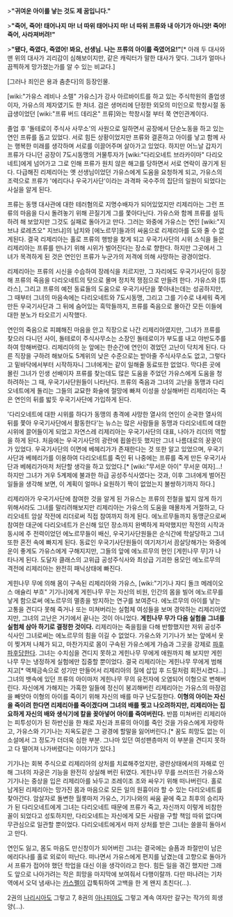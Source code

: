 >'''"귀여운 아이를 낳는 것도 제 꿈입니다."'''

>'''"죽어, 죽어! 태어나지 마! 너 따위 태어나지 마! 너 따위 프류와 내 아기가 아니얏! 죽어! 죽어, 사라져버려!"'''

>'''"됐다, 죽였다, 죽였어! 봐요, 선생님. 나는 프류의 아이를 죽였어요!"'''[* 아래 두 대사와 맨 위의 대사가 괴리감이 심해보이지만, 같은 캐릭터가 말한 대사가 맞다. 그녀가 얼마나 끔찍하게 망가졌는가를 알 수 있는 비교다.]

[그러나 죄인은 용과 춤춘다]의 등장인물. 

[wiki:"가유스 레비나 소렐" 가유스]가 강사 아르바이트를 하고 있는 주식학원의 졸업생이자, 가유스의 제자였기도 한 처녀. 검은 생머리에 단정한 외모의 미인으로 학창시절 동급생이었던 [wiki:"프류 버드 데리온" 프류]와는 학창시절 부터 쭉 연인관계이다.

졸업 후 '돌테로이 주식사 사무소'의 사원으로 일하면서 공장에서 단순노동을 하고 있는 연인 프류를 돕고 있었다. 서로 힘든 상황이었지만 프류와 결혼하고 아이를 낳고 함께 사는 행복한 미래를 생각하며 서로를 이끌어주며 살아가고 있었다. 하지만 어느날 갑자기 프류가 다니던 공장이 7도시동맹의 거물투자가 [wiki:"다리오네트 브라카이마" 다리오네트]에게 넘어가고 그로 인해 프류가 원치 않은 해고를 당하면서 서로 연락이 끊기게 된다. 다급해진 리제리아는 옛 선생님이었던 가유스에게 도움을 요청하게 되고, 가유스의 조력으로 프류가 '에리다나 우국기사단'이라는 과격파 국수주의 집단의 일원이 되었다는 사실을 알게 된다.

프류는 동맹 대사관에 대한 테러혐의로 지명수배자가 되어있었지만 리제리아는 그런 프류의 마음을 다시 돌려놓기 위해 끈질기게 그를 쫓아다닌다. 가유스와 함께 프류를 설득하려 해 보았지만 그것도 실패로 돌아가고 만다. 그러는 와중에 가유스는 연인 [wiki:"지브냐 로레츠오" 지브냐]의 납치와 [에노르무]들과의 싸움으로 리제리아를 도와 줄 수 없게된다. 결국 리제리아는 홀로 프류의 행방을 찾게 되고 우국기사단의 시위 소식을 들은 리제리아는 프류를 만나기 위해 시위가 벌어진다는 장소로 향한다. 하지만 그곳에서 그녀가 목격하게 된 것은 연인인 프류가 누군가의 저격에 의해 사망하는 광경이었다.

리제리아는 프류의 시신을 수습하여 장례식을 치르지만, 그 자리에도 우국기사단이 등장해 프류의 죽음을 다리오네트의 탓으로 몰며 정치적 쟁점으로 만들려 한다. 가유스와 [튜라스], 그리고 프류의 예전 동료들의 도움으로 우국기사단을 쫓아내는데는 성공하지만, 그 때부터 그녀의 마음속에는 다리오네트와 7도시동맹, 그리고 그를 기수로 내세워 죽게 만든 우국기사단과 그 뒤에 숨어있는 흑막들까지, 프류를 죽음으로 몰아간 모든 이들에 대한 분노가 타오르기 시작했다.

연인의 죽음으로 피폐해진 마음을 안고 직장으로 나간 리제리아였지만, 그녀가 프류를 찾으러 다니던 사이, 돌테로이 주식사무소는 소장인 돌테로이가 부도를 내고 야반도주를 하여 망해버렸다. 리제리아의 눈 앞에는 한순간에 연인이 겪었던 고난이 닥치게 된다. 다른 직장을 구하려 해보아도 5계위의 낮은 수준으로는 받아줄 주식사무소도 없고, 그렇다고 밑바닥에서부터 시작하자니 그녀에게는 같이 일해줄 동료또한 없었다. 막다른 곳에 몰린 그녀가 인생 선배이자 프류를 찾는데도 많은 도움을 주었던 가유스에게 도움을 청하려하는 그 때, 우국기사단원들이 나타난다. 프류의 죽음과 그녀의 고난을 동맹과 다리오네트에게 돌리는 그들의 교묘한 화술에 절망에 빠져 이성을 상실해버린 리제리아는 죽은 연인의 뒤를 밟듯 우국기사단에 가입하게 된다.

'다리오네트에 대한 시위를 하다가 동맹의 총격에 사망한 열사의 연인이 순국한 열사의 뒤를 쫓아 우국기사단에서 활동한다'는 뉴스는 많은 사람들을 동맹과 다리오네트에 대한 시위에 끌어들이게 되었고 자연스레 리제리아는 우국기사단의 대표, 나아가 리더의 역할을 하게 된다. 처음에는 우국기사단의 광란에 휩쓸린듯 했지만 그녀 나름대로의 꿍꿍이가 있었다. 우국기사단의 이면에 베헤리가가 존재한다는 것 또한 알고 있었으며, 우국기사단과 베헤리가를 이용하여 다리오네트를 죽인 뒤 나중에는 프류를 죽게 만든 우국기사단과 베헤리가마저 처단할 생각을 하고 있었다.[* [wiki:"무서운 아이" 무서운 여자]...! 하지만 그녀가 겨우 5계제에 불과한 하급 공성주식사였다는 것과, 이후 그녀에게 벌어진 일들을 생각해 보면, 이 계획이 얼마나 요원하기 짝이 없었는지 불쌍하기까지 하다.]

리제리아가 우국기사단에 참여한 것을 알게 된 가유스는 프류의 전철을 밟지 않게 하기 위해서라도 그녀를 말리려해보지만 리제리아는 가유스의 도움을 매몰차게 거절하고, 다리오네트 암살 작전에 리더로써 직접 참여까지 하게 된다. 에노르무들까지 동맹군으로써 참여한 대군에 다리오네트가 은신해 있던 장소까지 완벽하게 파악했지만 작전의 시작과 동시에 주 전력이었던 에노르무들이 배신, 우국기사단원들은 순식간에 학살당하고 그녀 또한 혼전 속에 빠지게 된다. 동료인 우국기사단원들이 여기저기서 끔살당해가는 와중에 운이 좋게도 가유스에게 구해지지만, 그들의 앞에 에노르무의 현인 [게힌나무 무]가 나타나게 된다. 도달자 클래스의 고위급 공성주식사와 최상급 기괴한 용모인 에노르무의 격전에 리제리아는 완전히 패닉상태에 빠진다.  

게힌나무 무에 의해 몸이 구속된 리제리아와 가유스, [wiki:"기기나 쟈디 돌크 메레이오스 애슐리 부흐" 기기나]에게 게힌나무 무는 자신의 비원, 인간의 몸을 빌어 에노르무를 낳게 함으로써 에노르무의 멸종을 방지하는 연구를 보여준다. 에노르무의 아이를 낳는 고통을 견디다 못해 죽거나 또는 미쳐버리는 실험체 여성들을 보며 경악하는 리제리아였지만, 그녀의 고난은 거기에서 끝나는 것이 아니었다. '''게힌나무 무가 다음 실험을 그녀를 실험체 삼아 하기로 결정한 것이다.''' 리제리아는 죽을힘을 다해 반항했지만 저위 공성주식사인 그녀로써는 에노르무의 힘을 이길 수 없었다. 가유스와 기기나가 보는 앞에서 옷이 찢겨져 나체가 되고, 마찬가지로 몸이 구속된 가유스에게 가슴과 그곳을 강제로 [[파후파후]]당한다. 그녀는 수치심을 견디지 못하고 게힌나무 무에게 애원까지 해 보지만 게힌나무 무는 냉정하게 실험에만 집중할 뿐이었다. 
결국 리제리아는 게힌나무 무에게 범해지고[* 액체금속으로 성기만 만들어서 리제리아의 질에 삽입 후 드릴처럼 회전시켰다...] 그녀의 뱃속에 있던 프류의 아이마저 게힌나무 무의 유전자에 오염되어 이형으로 변해버린다. 자신에게 가해지는 가혹한 일들에 정신이 붕괴해버린 리제리아는 가유스의 마장검을 빼앗아 이형의 아이를 죽이기 위해 자신의 배를 마구 난도질한다. '''이형의 아이는 자신을 죽이려 한다면 리제리아를 죽이겠다며 그녀의 배를 찢고 나오려하지만, 리제리아는 집요하게 자신의 배와 생식기에 칼을 꽂아넣어 아이를 죽여버린다.''' 반쯤 미쳐버린 리제리아는 피투성이가 된 하반신을 한 채로 자신과 프류의 아이를 죽인 것을 가유스에게 자랑하고, 가유스와 기기나는 지옥도같은 그 광경에 할말을 잃어버린다.[* 꿈도 희망도 없는 이 소설에서 그 정도가 더더욱 심한 부분. 그나마 있던 여성팬층마저 이 부분을 견디지 못하고 다 떨어져 나가버렸다는 이야기가 있다.]

기기나는 회복 주식으로 리제리아의 상처를 치료해주었지만, 광란상태에서의 자해로 인해 그녀의 자궁은 기능을 완전히 상실해 버린 뒤였다. 게힌나무 무를 쓰러뜨린 가유스와 기기나는 중상을 입은 리제리아를 놔두고 조레이조 조와 싸우기 위해 떠나버린다. 홀로 남게된 리제리아는 망가진 몸과 마음으로 모든 일의 원흉이라 할 수 있는 다리오네트를 찾아간다. 암살자로 돌변한 월롯마저 가유스, 기기나와의 싸움 끝에 죽고 최후의 승리자가 된 다리오네트에게 그녀는 다리오네트 때문에 프류가 죽고, 자신까지 이렇게 비참한 꼴이 되었다고 성토하지만, 다리오네트는 자신에게 모든 사람을 구할 책임 따위 없다며 무관심으로 일관할 뿐이었다. 다리오네트에게서 마저 상처를 받은 그녀는 쓸쓸히 돌아서고 만다. 

연인도 잃고, 몸도 마음도 만신창이가 되어버린 그녀는 결국에는 슬픔과 좌절만이 남은 에리다나를 홀로 외로이 떠난다. 떠나면서 가유스에게 편지를 남겼는데 고향으로 돌아가서 프류가 접어야 했던 학업을 대신 이을 생각이라고 한다. 힘든 일을 겪긴 했지만 그래도 앞으로 나아가려는 작은 희망을 마지막에 보여줘서 다행이랄까. 다만 떠나려는 기차역에서 오덕 냄새나는 [[카스펠]]이 갑툭튀하여 고백을 한 게 왠지 초친다(...).

2권의 [[나리시아]]도 그렇고 7, 8권의 [[아나피야]]도 그렇고 계속 여자만 갈구는 작가의 희생양(...).

